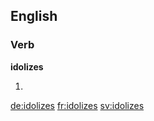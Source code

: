 ==English==

===Verb===
'''idolizes'''

# {{en-third-person singular of|idolize}}

[[de:idolizes]]
[[fr:idolizes]]
[[sv:idolizes]]